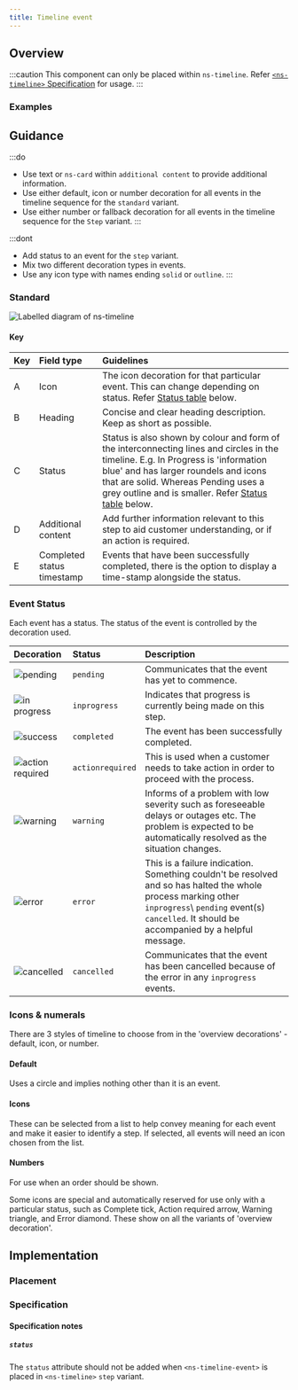 ```yaml
---
title: Timeline event
---
```




## Overview

<CompDetails name={componentName} />

:::caution
This component can only be placed within `ns-timeline`. Refer [`<ns-timeline>` Specification](/components/ns-timeline#specification-slots) for usage.
:::

### Examples

<Tabs>
  <TabItem label="Standard">
    <ExampleViewer type="standard" />
  </TabItem>
  <TabItem label="Pending">
    <ExampleViewer type="pending" />
  </TabItem>
  <TabItem label="In Progress">
    <ExampleViewer type="in-progress" />
  </TabItem>  
  <TabItem label="Action Required">
    <ExampleViewer type="action-required" />
  </TabItem>
  <TabItem label="Warning">
    <ExampleViewer type="warning" />
  </TabItem>
  <TabItem label="Error">
    <ExampleViewer type="error" />
  </TabItem>
  <TabItem label="Completed">
    <ExampleViewer type="completed" />
  </TabItem>
  <TabItem label="Cancelled">
    <ExampleViewer type="cancelled" />
  </TabItem>
</Tabs>


## Guidance

:::do
- Use text or `ns-card` within `additional content` to provide additional information.
- Use either default, icon or number decoration for all events in the timeline sequence for the `standard` variant.
- Use either number or fallback decoration for all events in the timeline sequence for the `Step` variant.
:::

:::dont
- Add status to an event for the `step` variant.
- Mix two different decoration types in events.
- Use any icon type with names ending `solid` or `outline`.
:::

### Standard

![Labelled diagram of ns-timeline](@assets/components/ns-timeline-event/guidance.webp)

#### Key

| Key | Field type | Guidelines |
| :--- | :--- | :--- |
| <span class="marker">A</span> | Icon | The icon decoration for that particular event. This can change depending on status. Refer [Status table](#event-status) below. |
| <span class="marker">B</span> | Heading | Concise and clear heading description. Keep as short as possible. |
| <span class="marker">C</span> | Status | Status is also shown by colour and form of the interconnecting lines and circles in the timeline. E.g. In Progress is 'information blue' and has larger roundels and icons that are solid. Whereas Pending uses a grey outline and is smaller. Refer [Status table](#event-status) below. |
| <span class="marker">D</span> | Additional content | Add further information relevant to this step to aid customer understanding, or if an action is required. |
| <span class="marker">E</span> | Completed status timestamp | Events that have been successfully completed, there is the option to display a time-stamp alongside the status. |

### Event Status

Each event has a status. The status of the event is controlled by the decoration used.

| Decoration | Status | Description |
| :--- | :------ | :------ |
| ![pending](@assets/components/ns-timeline-event/status-pending.webp)| `pending` | Communicates that the event has yet to commence. |
| ![in progress](@assets/components/ns-timeline-event/status-in-progress.webp) | `inprogress` | Indicates that progress is currently being made on this step. |
| ![success](@assets/components/ns-timeline-event/status-completed.webp) | `completed` | The event has been successfully completed. |
| ![action required](@assets/components/ns-timeline-event/status-action-required.webp) | `actionrequired` | This is used when a customer needs to take action in order to proceed with the process. |
| ![warning](@assets/components/ns-timeline-event/status-warning.webp) | `warning` | Informs of a problem with low severity such as foreseeable delays or outages etc. The problem is expected to be automatically resolved as the situation changes. |
| ![error](@assets/components/ns-timeline-event/status-error.webp) | `error` | This is a failure indication. Something couldn't be resolved and so has halted the whole process marking other `inprogress`\ `pending` event(s) `cancelled`. It should be accompanied by a helpful message. |
| ![cancelled](@assets/components/ns-timeline-event/status-cancelled.webp)| `cancelled` | Communicates that the event has been cancelled because of the error in any `inprogress` events. |


### Icons & numerals

There are 3 styles of timeline to choose from in the 'overview decorations' - default, icon, or number.

#### Default

Uses a circle and implies nothing other than it is an event.

#### Icons

These can be selected from a list to help convey meaning for each event and make it easier to identify a step. If selected, all events will need an icon chosen from the list.

#### Numbers

For use when an order should be shown.

Some icons are special and automatically reserved for use only with a particular status, such as Complete tick, Action required arrow, Warning triangle, and Error diamond. These show on all the variants of 'overview decoration'.

## Implementation

### Placement

<Placement name={componentName} />

### Specification

<Specification name={componentName} />

#### Specification notes

##### `status`

The `status` attribute should not be added when `<ns-timeline-event>` is placed in `<ns-timeline>` `step` variant.
